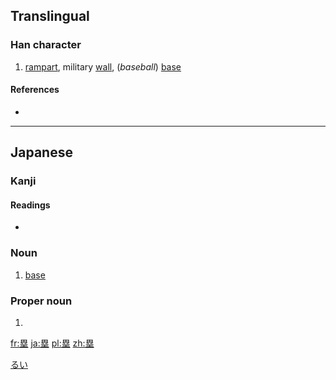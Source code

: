 {{also|壘}}
==Translingual==

===Han character===
{{Han char|rn=32|rad=土|as=09|sn=12|four=|canj=田戈人土 (WIOG)}}

# [[rampart]], military [[wall]], (''baseball'') [[base]]

====References====
* {{Han ref|kx=0234.271|dkj=05316|hdz=42544.011|uh=5841|ud=22593}}

----

==Japanese==

===Kanji===
{{ja-kanji|grade=c|rs=土09}}

====Readings====
* {{ja-readings|on=[[るい]] (rui)|kun=[[とりで]] (toride)}}

===Noun===
{{ja-noun|k|hira=るい|rom=rui}} 

# {{baseball|lang=ja|skey=るい}} [[base]]

===Proper noun===
{{ja-pos|k|proper|hira=るい|rom=Rui}}

# {{given name|male|lang=ja}}

[[Category:Japanese male given names|るい]]

[[fr:塁]]
[[ja:塁]]
[[pl:塁]]
[[zh:塁]]